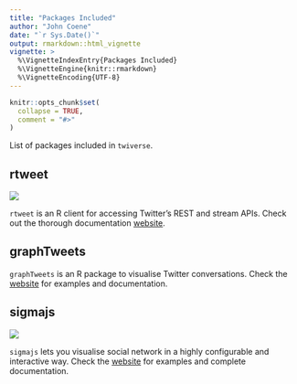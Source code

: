 ```yaml
---
title: "Packages Included"
author: "John Coene"
date: "`r Sys.Date()`"
output: rmarkdown::html_vignette
vignette: >
  %\VignetteIndexEntry{Packages Included}
  %\VignetteEngine{knitr::rmarkdown}
  %\VignetteEncoding{UTF-8}
---
```


```r
knitr::opts_chunk$set(
  collapse = TRUE,
  comment = "#>"
)
```

List of packages included in `twiverse`.

## rtweet 

<img src="http://rtweet.info/reference/figures/logo.png" style="max-height:250px;"/>

`rtweet` is an R client for accessing Twitter’s REST and stream APIs. Check out the thorough documentation [website](http://rtweet.info/).

## graphTweets 

`graphTweets` is an R package to visualise Twitter conversations. Check the [website](http://graphtweets.john-coene.com/) for examples and documentation.

## sigmajs 

<img src="http://sigmajs.john-coene.com/reference/figures/logo.png" style="max-height:250px;"/>

`sigmajs` lets you visualise social network in a highly configurable and interactive way. Check the [website](http://sigmajs.john-coene.com/) for examples and complete documentation.
